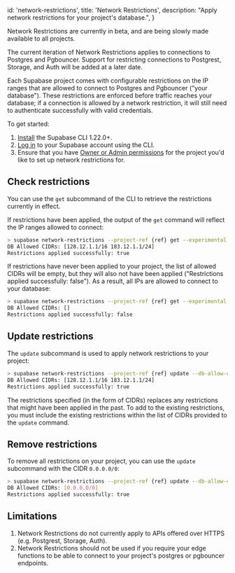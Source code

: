 
  id: 'network-restrictions',
  title: 'Network Restrictions',
  description: "Apply network restrictions for your project's database.",
}

<Admonition type="note">

Network Restrictions are currently in beta, and are being slowly made available to all projects.

The current iteration of Network Restrictions applies to connections to Postgres and Pgbouncer. Support for restricting connections to Postgrest, Storage, and Auth will be added at a later date.

</Admonition>

Each Supabase project comes with configurable restrictions on the IP ranges that are allowed to connect to Postgres and Pgbouncer ("your database"). These restrictions are enforced before traffic reaches your database; if a connection is allowed by a network restriction, it will still need to authenticate successfully with valid credentials.

To get started:

1. [Install](/docs/guides/cli) the Supabase CLI 1.22.0+.
1. [Log in](/docs/guides/cli/local-development#log-in-to-the-supabase-cli) to your Supabase account using the CLI.
1. Ensure that you have [Owner or Admin permissions](/docs/guides/hosting/platform#manage-team-members) for the project you'd like to set up network restrictions for.

## Check restrictions

You can use the `get` subcommand of the CLI to retrieve the restrictions currently in effect.

If restrictions have been applied, the output of the `get` command will reflect the IP ranges allowed to connect:

```bash
> supabase network-restrictions --project-ref {ref} get --experimental
DB Allowed CIDRs: [128.12.1.1/16 183.12.1.1/24]
Restrictions applied successfully: true
```

If restrictions have never been applied to your project, the list of allowed CIDRs will be empty, but they will also not have been applied ("Restrictions applied successfully: false"). As a result, all IPs are allowed to connect to your database:

```bash
> supabase network-restrictions --project-ref {ref} get --experimental
DB Allowed CIDRs: []
Restrictions applied successfully: false
```

## Update restrictions

The `update` subcommand is used to apply network restrictions to your project:

```bash
> supabase network-restrictions --project-ref {ref} update --db-allow-cidr 128.12.1.1/16 --db-allow-cidr 183.12.1.1/24 --experimental
DB Allowed CIDRs: [128.12.1.1/16 183.12.1.1/24]
Restrictions applied successfully: true
```

The restrictions specified (in the form of CIDRs) replaces any restrictions that might have been applied in the past.
To add to the existing restrictions, you must include the existing restrictions within the list of CIDRs provided to the `update` command.

## Remove restrictions

To remove all restrictions on your project, you can use the `update` subcommand with the CIDR `0.0.0.0/0`:

```bash
> supabase network-restrictions --project-ref {ref} update --db-allow-cidr 0.0.0.0/0 --experimental
DB Allowed CIDRs: [0.0.0.0/0]
Restrictions applied successfully: true
```

## Limitations

1. Network Restrictions do not currently apply to APIs offered over HTTPS (e.g. Postgrest, Storage, Auth).
1. Network Restrictions should not be used if you require your edge functions to be able to connect to your project's postgres or pgbouncer endpoints.
